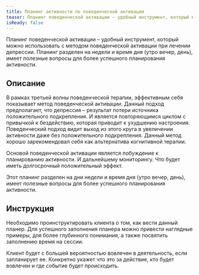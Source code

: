 ```yaml
---
title: Планинг активности по поведенческой активации
teaser: Планинг поведенческой активации – удобный инструмент, который можно использовать с методом поведенческой активации при лечении депрессии. Планинг разделен на недели и время дня (утро вечер, день), имеет полезные вопросы для более успешного планирования активности.
isReady: false
---
```


Планинг поведенческой активации – удобный инструмент, который можно использовать с методом поведенческой активации при лечении депрессии. Планинг разделен на недели и время дня (утро вечер, день), имеет полезные вопросы для более успешного планирования активности.

## Описание

В рамках третьей волны поведенческой терапии, эффективным себя
показывает метод поведенческой активации. Данный подход предполагает,
что депрессия – результат потери источника положительного подкрепления.
И является повторяющимся циклом с привычкой к бездействию, которая
приводит к ухудшению настроения. Поведенческий подход видит выход из
этого круга в увеличении активности даже без положительного
подкрепления. Данный метод хорошо зарекомендовал себя как альтернатива
когнитивной терапии.

Основой поведенческой активации является побуждение к планированию
активности. И дальнейшему мониторингу. Что будет иметь долгосрочный
положительный эффект.

Этот планинг разделен на дни недели и время дня (утро вечер, день),
имеет полезные вопросы для более успешного планирования активности.

## Инструкция

Необходимо проинструктировать клиента о том, как вести данный планер.
Для успешного заполнения планера можно привести наглядные примеры, для
более глубинного понимания, а также посвятить заполнению время на
сессии.

Клиент будет с большей вероятностью вовлечен в деятельность, если
запланирует ее. Конкретно укажет что это за действие, кто будет вовлечен
и где событие будет происходить.
